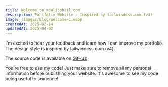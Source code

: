 ```yaml
---
title: Welcome to mealisohail.com
description: Portfolio Website - Inspired by tailwindcss.com (v4)
image: /images/blog/welcome-1.webp
createdAt: 2025-02-14
updatedAt: 2025-04-02
---
```


I'm excited to hear your feedback and learn how I can improve my portfolio. The design style is inspired by tailwindcss.com (v4).

The source code is available on [GitHub](https://github.com/ncdai/mealisohail.com).

You're free to use my code! Just make sure to remove all my personal information before publishing your website. It's awesome to see my code being useful to someone!
